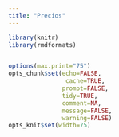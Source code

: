 ```yaml
---
title: "Precios"
---
```


```r
library(knitr)
library(rmdformats)


options(max.print="75")
opts_chunk$set(echo=FALSE,
	            cache=TRUE,
               prompt=FALSE,
               tidy=TRUE,
               comment=NA,
               message=FALSE,
               warning=FALSE)
opts_knit$set(width=75)
```



